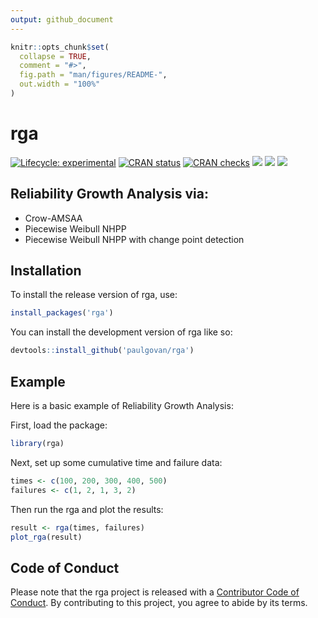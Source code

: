 ```yaml
---
output: github_document
---
```


<!-- README.md is generated from README.Rmd. Please edit that file -->

```r
knitr::opts_chunk$set(
  collapse = TRUE,
  comment = "#>",
  fig.path = "man/figures/README-",
  out.width = "100%"
)
```

# rga

<!-- badges: start -->
[![Lifecycle: experimental](https://img.shields.io/badge/lifecycle-experimental-orange.svg)](https://lifecycle.r-lib.org/articles/stages.html#experimental)
[![CRAN status](https://www.r-pkg.org/badges/version/rga)](https://CRAN.R-project.org/package=rga)
[![CRAN checks](https://badges.cranchecks.info/summary/rga.svg)](https://cran.r-project.org/web/checks/check_results_rga.html)
[![](http://cranlogs.r-pkg.org/badges/grand-total/rga)](https://cran.r-project.org/package=rga)
[![](http://cranlogs.r-pkg.org/badges/last-month/rga)](https://cran.r-project.org/package=rga)
[![](https://img.shields.io/badge/doi-10.32614/CRAN.package.rga-green.svg)](https://doi.org/10.32614/CRAN.package.rga)
<!-- badges: end -->

## Reliability Growth Analysis via:

* Crow-AMSAA
* Piecewise Weibull NHPP
* Piecewise Weibull NHPP with change point detection

## Installation

To install the release version of rga, use:

``` r
install_packages('rga')
```

You can install the development version of rga like so:

``` r
devtools::install_github('paulgovan/rga')
```

## Example

Here is a basic example of Reliability Growth Analysis:

First, load the package:
```r
library(rga)
```

Next, set up some cumulative time and failure data:
```r
times <- c(100, 200, 300, 400, 500)
failures <- c(1, 2, 1, 3, 2)
```

Then run the rga and plot the results:
```r
result <- rga(times, failures)
plot_rga(result)
```

## Code of Conduct

Please note that the rga project is released with a [Contributor Code of Conduct](https://contributor-covenant.org/version/2/1/CODE_OF_CONDUCT.html). By contributing to this project, you agree to abide by its terms.
